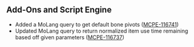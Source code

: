 



## **Add-Ons and Script Engine** 

-   Added a MoLang query to get default bone pivots ([MCPE-116741](https://bugs.mojang.com/browse/MCPE-116741))  
-   Updated MoLang query to return normalized item use time remaining based off given parameters ([MCPE-116737](https://bugs.mojang.com/browse/MCPE-116737))

